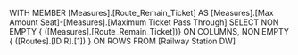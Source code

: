 WITH MEMBER [Measures].[Route_Remain_Ticket] AS [Measures].[Max Amount Seat]-[Measures].[Maximum Ticket Pass Through] 
SELECT 
	NON EMPTY { ([Measures].[Route_Remain_Ticket])} ON COLUMNS,
	NON EMPTY { ([Routes].[ID R].[1]) } ON ROWS 
FROM [Railway Station DW]